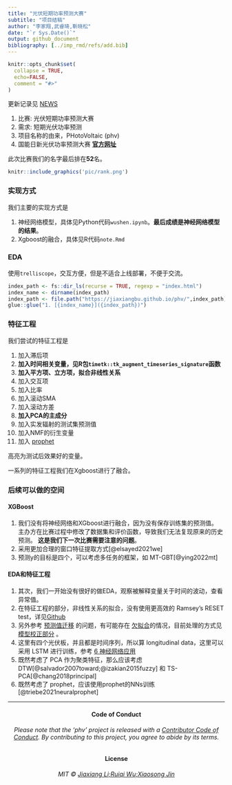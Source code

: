 ```yaml
---
title: "光伏短期功率预测大赛"
subtitle: "项目结稿"
author: "李家翔,武睿琦,靳晓松"
date: "`r Sys.Date()`"
output: github_document
bibliography: [../imp_rmd/refs/add.bib]
---
```


<!-- README.md is generated from README.Rmd. Please edit that file -->

```r
knitr::opts_chunk$set(
  collapse = TRUE,
  echo=FALSE,
  comment = "#>"
)
```


更新记录见 [NEWS](NEWS.md)

1. 比赛: 光伏短期功率预测大赛
1. 需求: 短期光伏功率预测
1. 项目名称的由来，PHotoVoltaic (phv)
1. 国能日新光伏功率预测大赛 [**官方网址**](http://www.dcjingsai.com/common/cmpt/%E5%9B%BD%E8%83%BD%E6%97%A5%E6%96%B0%E5%85%89%E4%BC%8F%E5%8A%9F%E7%8E%87%E9%A2%84%E6%B5%8B%E5%A4%A7%E8%B5%9B_%E7%AB%9E%E8%B5%9B%E4%BF%A1%E6%81%AF.html)

此次比赛我们的名字最后排在**52**名。

```r
knitr::include_graphics('pic/rank.png')
```

### 实现方式

我们主要的实现方式是

1. 神经网络模型，具体见Python代码`wushen.ipynb`。**最后成绩是神经网络模型的结果**。
1. Xgboost的融合，具体见R代码`note.Rmd`

### EDA

使用`trelliscope`，交互方便，但是不适合上线部署，不便于交流。

```r
index_path <- fs::dir_ls(recurse = TRUE, regexp = "index.html")
index_name <- dirname(index_path)
index_path <- file.path("https://jiaxiangbu.github.io/phv/",index_path)
glue::glue("1. [{index_name}]({index_path})")
```


### 特征工程

我们尝试的特征工程是

1. 加入滞后项
1. **加入时间相关变量，见R包`timetk::tk_augment_timeseries_signature`函数**
1. **加入平方项、立方项，拟合非线性关系**
1. 加入交互项
1. 加入比率
1. 加入滚动SMA
1. 加入滚动方差
1. **加入PCA的主成分**
1. 加入实发辐射的测试集预测值
1. 加入NMF的衍生变量
1. 加入 [prophet](https://github.com/facebook/prophet)

高亮为测试后效果好的变量。

一系列的特征工程我们在Xgboost进行了融合。

### 后续可以做的空间

#### XGBoost

1. 我们没有将神经网络和XGboost进行融合，因为没有保存训练集的预测值。
主办方在比赛过程中修改了数据集和评价函数，导致我们无法复现原来的历史预测。
**这是我们下一次比赛需要注意的问题**。
1. 采用更加合理的窗口特征提取方式[@elsayed2021we]
1. 预测y的目标是四个，可以考虑多任务的框架，如 MT-GBT[@ying2022mt]

#### EDA和特征工程

1. 其次，我们一开始没有很好的做EDA，观察被解释变量关于时间的波动，查看异常值。
1. 在特征工程的部分，非线性关系的拟合，没有使用更高效的 Ramsey’s RESET test，详见[Github](https://github.com/JiaxiangBU/learn_fe)
1. 另外参考
    [预测值迁移](https://jiaxiangbu.github.io/channel_valuation/about)
    的问题，有可能存在
    [欠拟合](https://jiaxiangbu.github.io/learn_fe/)的情况，目前处理的方式见
    [模型校正部分](https://jiaxiangbu.github.io/train_model/learning_notes.html)
    。
1. 这里有四个光伏板，并且都是时间序列，所以算 longitudinal data，这里可以采用 LSTM 进行训练，参考
[6 神经网络应用](https://jiaxiangbu.github.io/learn_longitudinal_analysis/analysis/introduction-panel-data.html)
1. 既然考虑了 PCA 作为聚类特征，那么应该考虑 DTW[@salvador2007toward;@izakian2015fuzzy] 和 TS-PCA[@chang2018principal]
1. 既然考虑了 prophet，应该使用prophet的NNs训练[@triebe2021neuralprophet]



***

<h4 align="center">**Code of Conduct**</h4>

<h6 align="center">Please note that the 'phv' project is released with a
[Contributor Code of Conduct](CODE_OF_CONDUCT.md).
By contributing to this project, you agree to abide by its terms.</h6>

<h4 align="center">**License**</h4>

<h6 align="center">MIT &copy; [Jiaxiang Li;Ruiqi Wu;Xiaosong Jin](LICENSE.md)</h6>